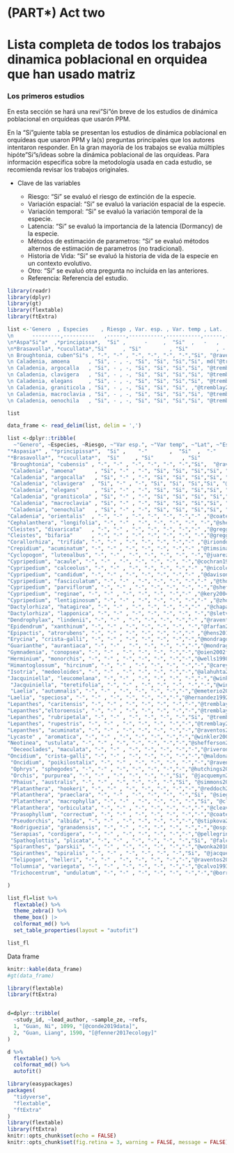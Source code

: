 # (PART\*) Act two {-}

# Lista completa de todos los trabajos dinamica poblacional en orquidea que han usado matriz {-}





### Los primeros estudios {.unnumbered}

En esta sección se hará una revi"Si"ón breve de los estudios de dinámica poblacional en orquídeas que usarón PPM.  

En la "Si"guiente tabla se presentan los estudios de dinámica poblacional en orquídeas que usaron PPM y la(s) preguntas principales que los autores intentaron responder. En la gran mayoría de los trabajos se evalúa múltiples hipóte"Si"s/ideas sobre la dinámica poblacional de las orquídeas. Para información especifica sobre la metodología usada en cada estudio, se recomienda revisar los trabajos originales. 

- Clave de las variables

    - Riesgo: "Si" se evaluó el riesgo de extinción de la especie.
    - Variación espacial: "Si" se evaluó la variación espacial de la especie.
    - Variación temporal: "Si" se evaluó la variación temporal de la especie.
    - Latencia: "Si" se evaluó la importancia de la latencia (Dormancy) de la especie.
    - Métodos de estimación de parametros: "Si" se evaluó métodos alternos de estimación de parametros (no tradicional).
    - Historia de Vida: "Si" se evaluó la historia de vida de la especie en un contexto evolutivo.
    - Otro: "Si" se evaluó otra pregunta no incluida en las anteriores.
    - Referencia: Referencia del estudio.
  
  
```r
library(readr)
library(dplyr)
library(gt)
library(flextable)
library(ftExtra)
```
                   
                      
```r
list <-'Genero  , Especies    , Riesgo , Var. esp. , Var. temp , Lat. , Est. param. , Hist. vida , Otro,  Ref 
\n      ---------,----------   ,------,-----------,-----------,------,-------------,-----------,------,---
\n*Aspa"Si"a*  ,*principissa*,  "Si" ,      -     ,  "Si"  ,   -   ,      -       ,    -     ,  , ["@zotz2006population] 
\n*Brasavolla*, *cucullata*,"Si"     , "Si"         , "Si"         , -   , -           , -           , , ""@ackerman2020small"
\n Broughtonia, cuben"Si"s , "-", "-" , "-", "-", "-", "-","Si", "@raventos2021effects,
\n Caladenia, amoena      , "Si", - , -, "Si", "Si", "Si","Si", md("@tremblay2009population"; "@tremblay2009dormancy)
\n Caladenia, argocalla   , "Si", - , -, "Si", "Si", "Si","Si", "@tremblay2009population"; "@tremblay2009dormancy
\n Caladenia, clavigera   , "Si", - , -, "Si", "Si", "Si","Si", "@tremblay2009population"; "@tremblay2009dormancy
\n Caladenia, elegans     , "Si", - , -, "Si", "Si", "Si","Si", "@tremblay2009population"; "@tremblay2009dormancy
\n Caladenia, graniticola , "Si", - , -, "Si", "Si", "Si", ,"@tremblay2009population"; "@tremblay2009dormancy
\n Caladenia, macroclavia , "Si", - , -, "Si", "Si", "Si","Si", "@tremblay2009population"; "@tremblay2009dormancy
\n Caladenia, oenochila   , "Si", - , -, "Si", "Si", "Si","Si", "@tremblay2009population"; "@tremblay2009dormancy'

list

data_frame <- read_delim(list, delim = ',')
```



```r



list <-dplyr::tribble(
  ~"Genero", ~Especies, ~Riesgo, ~"Var esp.", ~"Var temp", ~"Lat", ~"Est param", ~"Hist vida", ~Otro, ~Ref, 
"*Aspasia*" , "*principissa*",  "Si" ,    "-"       ,  "Si"  ,  "-"     ,    "-"          ,   "-"       , "-"  , "@zotz2006population" ,
"*Brasavolla*", "*cucullata*",  "Si"     , "Si"         , "Si"         ,  "-"   ,         "-"    ,    "-"         , "-" , "@ackerman2020small",
 "Broughtonia", "cubensis" , "-", "-" , "-", "-", "-", "-","Si",  "@raventos2021effects",
 "Caladenia", "amoena"      , "Si", "-" , "-", "Si", "Si", "Si","Si", "@tremblay2009population @tremblay2009dormancy",
 "Caladenia", "argocalla"   , "Si", "-" , "-", "Si", "Si", "Si","Si", "@tremblay2009population @tremblay2009dormancy",
 "Caladenia", "clavigera"  , "Si", "-" , "-", "Si", "Si", "Si","Si", "@tremblay2009population  @tremblay2009dormancy",
 "Caladenia", "elegans"     , "Si", "-" , "-", "Si", "Si", "Si","Si", "@tremblay2009population @tremblay2009dormancy",
 "Caladenia", "graniticola" , "Si", "-" , "-", "Si", "Si", "Si", "Si","@tremblay2009population @tremblay2009dormancy",
 "Caladenia", "macroclavia" , "Si", "-" , "-", "Si", "Si", "Si","Si", "@tremblay2009population @tremblay2009dormancy",
 "Caladenia", "oenochila"   , "Si", "-" , "-", "Si", "Si", "Si","Si", "@tremblay2009population @tremblay2009dormancy",
"Caladenia", "orientalis"  , "-", "-" , "-", "-", "-", "-","-" ,"@coates2009demographic",
"Cephalanthera", "longifolia", "-", "-" , "-", "-", "-", "-", "-","@shefferson2012linking",
"Cleistes", "divaricata"   , "-", "-" , "-", "-", "-", "-","-" ,"@gregg1991variation",
"Cleistes", "bifaria"      , "-", "-" , "-", "-", "-", "-", "-","@gregg2006comparison",
"Corallorhiza", "trifida", "-", "-" , "-", "-", "-", "-","-" ,"@iriondo2009peligro",
"Crepidium", "acuminatum", "-", "-" , "-", "-", "-", "-","-" ,"@timsina2021six",
"Cyclopogon", "luteoalbus", "-", "-" , "-", "-", "-", "-", "-","@juarez2014viability",
"Cypripedium", "acaule", "-", "-" , "-", "-", "-", "-", "-","@cochran1992simple",
"Cypripedium", "calceolus", "-", "-" , "-", "-", "-", "-","-" ,"@nicole2005population @garcia2010living @shefferson2012linking @davison2013contributions",
"Cypripedium", "candidum", "-", "-" , "-", "-", "-", "-","-" ,"@davison2013contributions",
"Cypripedium", "fasciculatum", "-", "-" , "-", "-", "-", "-","-" ,"@thorpe2011trends",
"Cypripedium", "parviflorum", "-", "-" , "-", "-", "-", "-", "-","@shefferson2014life",
"Cypripedium", "reginae", "-", "-" , "-", "-", "-", "-","-" ,"@kery2004demographic",
"Cypripedium", "lentiginosum", "-", "-" , "-", "-", "-", "-","-" ,"@zhongjian2008correlation",
"Dactylorhiza", "hatagirea", "-", "-" , "-", "-", "-", "-","-" ,"@chapagain2021illegal",
"Dactylorhiza", "lapponica", "-", "-" , "-", "-", "-", "-", "-","@sletvold2010long",
"Dendrophylax", "lindenii", "-", "-" , "-", "-", "-", "-","-" ,"@raventos2015population",
"Epidendrum", "xanthinum", "-", "-" , "-", "-", "-", "-", "-","@farfan2008estrategias",
"Epipactis", "atrorubens", "-", "-" , "-", "-", "-", "-","-" ,"@hens2017low",
"Erycina", "crista-galli", "-", "-" , "-", "-", "-", "-","-","@mondragon2007life",
"Guarianthe", "aurantiaca", "-", "-" , "-", "-", "-", "-","-","@mondragon2009population",
"Gymnadenia", "conopsea", "-", "-" , "-", "-", "-", "-","-","@oien2002flowering",
"Herminium", "monorchis", "-", "-" , "-", "-", "-", "-","-","@wells1998flowering",
"Himantoglossum", "hircinum", "-", "-" , "-", "-", "-", "-","-","@carey1998modelling @pfeifer2006influence",
"Isotria", "medeoloides", "-", "-" , "-", "-", "-", "-","-","@alahuhta2017instant",
"Jacquiniella", "leucomelana", "-", "-" , "-", "-", "-", "-","-","@winkler2009population",
 "Jacquiniella", "teretifolia", "-", "-" , "-", "-", "-", "-","-","@winkler2009population",
 "Laelia", "autumnalis", "-", "-" , "-", "-", "-", "-","-","@emeterio2021does",
"Laelia", "speciosa", "-", "-" , "-", "-", "-", "-","-","@hernandez1992dinamica",
"Lepanthes", "caritensis", "-", "-" , "-", "-", "-", "-","-","@tremblay1997lepanthes",
"Lepanthes","eltoroensis", "-", "-" , "-", "-", "-", "-","-","@tremblay2001gene @tremblay2003population",
"Lepanthes", "rubripetala", "-", "-" , "-", "-", "-", "-","Si", "@tremblay2001gene @tremblay2015stable",
"Lepanthes", "rupestris", "-", "-" , "-", "-", "-", "-","-","@tremblay2001gene",
"Lepanthes", "acuminata", "-", "-" , "-", "-", "-", "-","-","@raventos2018comparison",
"Lycaste" , "aromatica", "-", "-" , "-", "-", "-", "-","-","@winkler2009population",
"Neotinea", "ustulata", "-", "-" , "-", "-", "-", "-","-","@shefferson2007dormancy",
 "Oeceoclades", "maculata", "-", "-" , "-", "-", "-", "-","-","@riveron2019spatio",
"Oncidium", "crista-galli", "-", "-" , "-", "-", "-", "-","-","@maldonado2005patron @mondragon2007life",
 "Oncidium", "poikilostalix", "-", "-" , "-", "-", "-", "-","-","@raventos2018comparison",
 "Ophrys", "sphegodes", "-", "-" , "-", "-", "-", "-","-","@hutchings2010population",
 "Orchis", "purpurea", "-", "-" , "-", "-", "-", "-","Si", "@jacquemyn2010seed",
 "Phaius", "australis", "-", "-" , "-", "-", "-", "-","Si", "@simmons2016Viability",
 "Platanthera", "hookeri", "-", "-" , "-", "-", "-", "-","-","@reddoch2007population",
 "Platanthera", "praeclara", "-", "-" , "-", "-", "-", "-","Si", "@sieg1995influence",
 "Platanthera", "macrophylla", "-", "-" , "-", "-", "-", "-","Si", "@cleavitt2017life @berry2021population",
 "Platanthera", "orbiculata", "-", "-" , "-", "-", "-", "-","-","@cleavitt2017life @berry2021population",
 "Prasophyllum", "correctum", "-", "-" , "-", "-", "-", "-","-","@coates2006effects",
 "Pseudorchis", "albida", "-", "-" , "-", "-", "-", "-","-","@stipkova2013mowing",
 "Rodriguezia", "granadensis", "-", "-" , "-", "-", "-", "-","-","@ospina2023effect",
 "Serapias", "cordigera", "-", "-" , "-", "-", "-", "-","-","@pellegrino2014effects",
 "Spathoglottis", "plicata", "-", "-" , "-", "-", "-", "-","Si", "@falcon2017quantifying",
 "Spiranthes", "parskii", "-", "-" , "-", "-", "-", "-","-","@wonka2010herbivores",
 "Spiranthes", "spiralis", "-", "-" , "-", "-", "-", "-","Si", "@jacquemyn2007long",
 "Telipogon", "helleri", "-", "-" , "-", "-", "-", "-","-","@raventos2018comparison",
 "Tolumnia", "variegata", "-", "-" , "-", "-", "-", "-","-","@calvo1993evolutionary",
 "Trichocentrum", "undulatum", "-", "-" , "-", "-", "-", "-","-","@borrero2023populations"

)

```


```r

list_fl=list %>%
  flextable() %>%
  theme_zebra() %>%
  theme_box() |> 
  colformat_md() %>% 
  set_table_properties(layout = "autofit")

list_fl

```

Data frame
```r
knitr::kable(data_frame)
#gt(data_frame)
```



```r

library(flextable)
library(ftExtra)


d=dplyr::tribble(
  ~study_id, ~lead_author, ~sample_ze, ~refs,
  1, "Guan, Ni", 1099, "[@conde2019data]",
  2, "Guan, Liang", 1590, "[@fenner2017ecology]"
)

d %>%
  flextable() %>%
  colformat_md() %>%
  autofit()
```





```r
library(easypackages)
packages(
  "tidyverse",
  "flextable",
  "ftExtra"
)
library(flextable)
library(ftExtra)
knitr::opts_chunk$set(echo = FALSE)
knitr::opts_chunk$set(fig.retina = 3, warning = FALSE, message = FALSE)
```

























